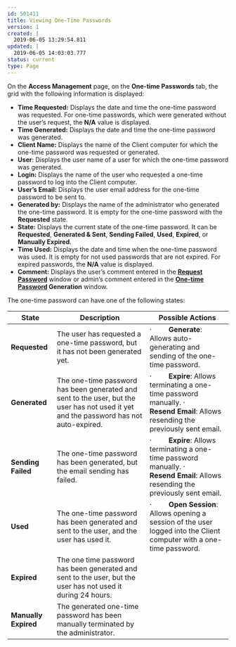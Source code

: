 ---
id: 501411
title: Viewing One-Time Passwords
version: 1
created: |
  2019-06-05 13:29:54.811
updated: |
  2019-06-05 14:03:03.777
status: current
type: Page
---

On the **Access Management** page, on the **One-time Passwords** tab, the grid with the following information is displayed:

* **Time Requested:** Displays the date and time the one-time password was requested. For one-time passwords, which were generated without the user’s request, the **N/A** value is displayed.
* **Time Generated:** Displays the date and time the one-time password was generated.
* **Client Name:** Displays the name of the Client computer for which the one-time password was requested or generated.
* **User**: Displays the user name of a user for which the one-time password was generated.
* **Login:** Displays the name of the user who requested a one-time password to log into the Client computer.
* **User’s Email:** Displays the user email address for the one-time password to be sent to.
* **Generated by:** Displays the name of the administrator who generated the one-time password. It is empty for the one-time password with the **Requested** state.
* **State:** Displays the current state of the one-time password. It can be **Requested**, **Generated & Sent**, **Sending Failed**, **Used**, **Expired**, or **Manually Expired**.
* **Time Used:** Displays the date and time when the one-time password was used. It is empty for not used passwords that are not expired. For expired passwords, the **N/A** value is displayed.
* **Comment:** Displays the user’s comment entered in the [**Request Password**](#_Requesting_a_one-time) window or admin’s comment entered in the **[One-time Password](#_Generating_a_one-time) Generation** window.

The one-time password can have one of the following states:

| **State** | **Description** | **Possible Actions** |
| --- | --- | --- |
| **Requested** | The user has requested a one-time password, but it has not been generated yet. | ·         **Generate**: Allows auto-generating and sending of the one-time password. |
| **Generated** | The one-time password has been generated and sent to the user, but the user has not used it yet and the password has not auto-expired. | ·         **Expire**: Allows terminating a one-time password manually.  ·         **Resend Email**: Allows resending the previously sent email. |
| **Sending Failed** | The one-time password has been generated, but the email sending has failed. | ·         **Expire**: Allows terminating a one-time password manually.  ·         **Resend Email**: Allows resending the previously sent email. |
| **Used** | The one-time password has been generated and sent to the user, and the user has used it. | ·         **Open Session**: Allows opening a session of the user logged into the Client computer with a one-time password. |
| **Expired** | The one time password has been generated and sent to the user, but the user has not used it during 24 hours. |  |
| **Manually Expired** | The generated one-time password has been manually terminated by the administrator. |  |

